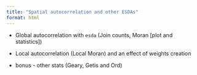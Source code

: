 ```yaml
---
title: "Spatial autocorrelation and other ESDAs"
format: html
---
```


- Global autocorrelation with `esda` (Join counts, Moran [plot and statistics])
- Local autocorrelation (Local Moran) and an effect of weights creation

- bonus - other stats (Geary, Getis and Ord)